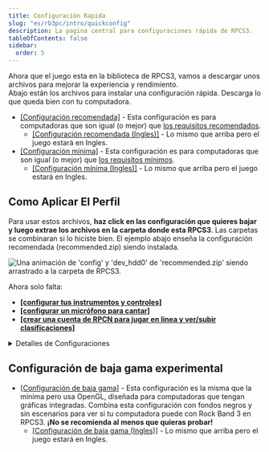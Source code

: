 ```yaml
---
title: Configuración Rapida
slug: "es/rb3pc/intro/quickconfig"
description: La pagina central para configuraciones rápida de RPCS3.
tableOfContents: false
sidebar:
  order: 5
---
```


Ahora que el juego esta en la biblioteca de RPCS3, vamos a descargar unos archivos para mejorar la experiencia y rendimiento.  
Abajo están los archivos para instalar una configuración rápida. Descarga lo que queda bien con tu computadora.

* [[Configuración recomendada]](https://rb3pc.milohax.org/downloads/customconfigs/recommended_es.zip) - Esta configuración es para computadoras que son igual (o mejor) que [los requisitos recomendados](https://rb3pc.milohax.org/gs_reqs_es#una-computadora).
    * <a href="https://rb3pc.milohax.org/downloads/customconfigs/recommended.zip" target="_blank" rel="noopener noreferrer">[Configuración recomendada (Ingles)]</a> - Lo mismo que arriba pero el juego estará en Ingles.
* <a href="https://rb3pc.milohax.org/downloads/customconfigs/minimum_es.zip" target="_blank" rel="noopener noreferrer">[Configuración mínima]</a> - Esta configuración es para computadoras que son igual (o mejor) que [los requisitos mínimos](https://rb3pc.milohax.org/gs_reqs_es#una-computadora).
    * <a href="https://rb3pc.milohax.org/downloads/customconfigs/minimum.zip" target="_blank" rel="noopener noreferrer">[Configuración mínima (Ingles)]</a> - Lo mismo que arriba pero el juego estará en Ingles.

## Como Aplicar El Perfil
Para usar estos archivos, **haz click en las configuración que quieres bajar y luego extrae los archivos en la carpeta donde esta RPCS3**. Las carpetas se combinaran si lo hiciste bien.
El ejemplo abajo enseña la configuración recomendada (recommended.zip) siendo instalada.

<Image src={quickconf} alt="Una animación de 'config' y 'dev_hdd0' de 'recommended.zip' siendo arrastrado a la carpeta de RPCS3." />

Ahora solo falta:
* **<a href="https://rb3pc.milohax.org/ctrls_es" target="_blank" rel="noopener noreferrer">[configurar tus instrumentos y controles]</a>**
* **<a href="https://rb3pc.milohax.org/gs_mics_es" target="_blank" rel="noopener noreferrer">[configurar un micrófono para cantar]</a>**
* **<a href="https://rb3pc.milohax.org/rpcn_intro_es" target="_blank" rel="noopener noreferrer">[crear una cuenta de RPCN para jugar en linea y ver/subir clasificaciones]</a>**

<details>
<summary>Detalles de Configuraciones</summary>
Si quieres saber mas de los ajustes que hacen estas configuraciones:
### Recomendada

* **CPU**:
	* SPU Block Size: Mega
* **GPU**:
	* Write Color Buffers
	* Framelimit: Off
	* Resolution Scale: 150% (1920x1080)
	* Anisotropic Filter: 16x
	* ZCULL Accuracy: Precise (Slowest)
	* VSync Enabled
* **Audio**:
	* Audio Buffer Duration: 32 ms
* **I/O**
	* Keyboard Handler: Basic
* **Network**:
	* Network Status: Connected
	* IP Hosts/Switches: `rb3ps3live.hmxservices.com=45.33.44.103`
	* PSN Status: RPCN
	* Enable UPNP: On
* **Advanced**:
	* Debug Console Mode: On
	* Exclusive Fullscreen Mode: Prefer Borderless fullscreen
	* Driver Wake-Up Delay: 20 µs
* **Emulator**:
	* Show trophy popups: Off

### Mínima

* **CPU**:
	* SPU Block Size: Mega
	* Preferred SPU Threads: 2
* **GPU**:
	* Write Color Buffers
	* Framelimit: Off
	* ZCULL Accuracy: Relaxed (Fastest)
* **Audio**:
	* Audio Buffer Duration: 100 ms
* **I/O**
	* Keyboard Handler: Basic
* **Network**:
	* Network Status: Connected
	* IP Hosts/Switches: `rb3ps3live.hmxservices.com=45.33.44.103`
	* PSN Status: RPCN
	* Enable UPNP: On
* **Advanced**:
	* Debug Console Mode: On
	* Exclusive Fullscreen Mode: Prefer Borderless fullscreen
	* Driver Wake-Up Delay: 40 µs
* **Emulator**:
	* Show trophy popups: Off

### Potato

* **CPU**:
	* SPU Block Size: Mega
	* Preferred SPU Threads: 2
* **GPU**:
	* Renderer: OpenGL
	* Write Color Buffers
	* Framelimit: Off
	* ZCULL Accuracy: Relaxed (Fastest)
* **Audio**:
	* Audio Buffer Duration: 100 ms
* **I/O**
	* Keyboard Handler: Basic
* **Network**:
	* Network Status: Connected
	* IP Hosts/Switches: `rb3ps3live.hmxservices.com=45.33.44.103`
	* PSN Status: RPCN
	* Enable UPNP: On
* **Advanced**:
	* Debug Console Mode: On
	* Exclusive Fullscreen Mode: Prefer Borderless fullscreen
	* Driver Wake-Up Delay: 40 µs
* **Emulator**:
	* Show trophy popups: Off
</details>

## Configuración de baja gama experimental
* [[Configuración de baja gama]](https://rb3pc.milohax.org/downloads/customconfigs/potato_es.zip) - Esta configuración es la misma que la mínima pero usa OpenGL, diseñada para computadoras que tengan gráficas integradas. Combina esta configuración con fondos negros y sin escenarios para ver si tu computadora puede con Rock Band 3 en RPCS3. **¡No se recomienda al menos que quieras probar!**
    * [[Configuración de baja gama (Ingles)]](https://rb3pc.milohax.org/downloads/customconfigs/potato.zip) - Lo mismo que arriba pero el juego estará en Ingles.